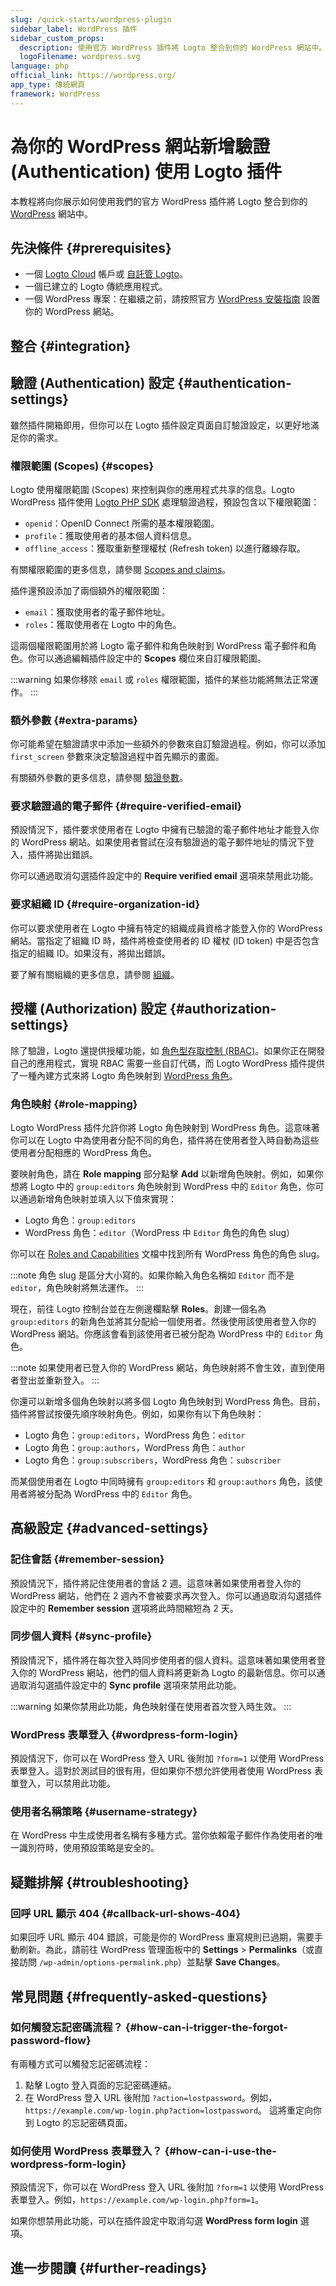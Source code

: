 ```yaml
---
slug: /quick-starts/wordpress-plugin
sidebar_label: WordPress 插件
sidebar_custom_props:
  description: 使用官方 WordPress 插件將 Logto 整合到你的 WordPress 網站中。
  logoFilename: wordpress.svg
language: php
official_link: https://wordpress.org/
app_type: 傳統網頁
framework: WordPress
---
```




# 為你的 WordPress 網站新增驗證 (Authentication) 使用 Logto 插件

本教程將向你展示如何使用我們的官方 WordPress 插件將 Logto 整合到你的 [WordPress](https://wordpress.org) 網站中。

## 先決條件 \{#prerequisites}

- 一個 [Logto Cloud](https://cloud.logto.io) 帳戶或 [自託管 Logto](/introduction/set-up-logto-oss)。
- 一個已建立的 Logto 傳統應用程式。
- 一個 WordPress 專案：在繼續之前，請按照官方 [WordPress 安裝指南](https://wordpress.org/support/article/how-to-install-wordpress/) 設置你的 WordPress 網站。

## 整合 \{#integration}

<Integration />

## 驗證 (Authentication) 設定 \{#authentication-settings}

雖然插件開箱即用，但你可以在 Logto 插件設定頁面自訂驗證設定，以更好地滿足你的需求。

### 權限範圍 (Scopes) \{#scopes}

Logto 使用權限範圍 (Scopes) 來控制與你的應用程式共享的信息。Logto WordPress 插件使用 [Logto PHP SDK](https://github.com/logto-io/php) 處理驗證過程，預設包含以下權限範圍：

- `openid`：OpenID Connect 所需的基本權限範圍。
- `profile`：獲取使用者的基本個人資料信息。
- `offline_access`：獲取重新整理權杖 (Refresh token) 以進行離線存取。

有關權限範圍的更多信息，請參閱 [Scopes and claims](/quick-starts/php#scopes-and-claims)。

插件還預設添加了兩個額外的權限範圍：

- `email`：獲取使用者的電子郵件地址。
- `roles`：獲取使用者在 Logto 中的角色。

這兩個權限範圍用於將 Logto 電子郵件和角色映射到 WordPress 電子郵件和角色。你可以通過編輯插件設定中的 **Scopes** 欄位來自訂權限範圍。

:::warning
如果你移除 `email` 或 `roles` 權限範圍，插件的某些功能將無法正常運作。
:::

### 額外參數 \{#extra-params}

你可能希望在驗證請求中添加一些額外的參數來自訂驗證過程。例如，你可以添加 `first_screen` 參數來決定驗證過程中首先顯示的畫面。

有關額外參數的更多信息，請參閱 [驗證參數](/end-user-flows/authentication-parameters)。

### 要求驗證過的電子郵件 \{#require-verified-email}

預設情況下，插件要求使用者在 Logto 中擁有已驗證的電子郵件地址才能登入你的 WordPress 網站。如果使用者嘗試在沒有驗證過的電子郵件地址的情況下登入，插件將拋出錯誤。

你可以通過取消勾選插件設定中的 **Require verified email** 選項來禁用此功能。

### 要求組織 ID \{#require-organization-id}

你可以要求使用者在 Logto 中擁有特定的組織成員資格才能登入你的 WordPress 網站。當指定了組織 ID 時，插件將檢查使用者的 ID 權杖 (ID token) 中是否包含指定的組織 ID。如果沒有，將拋出錯誤。

要了解有關組織的更多信息，請參閱 [組織](/organizations)。

## 授權 (Authorization) 設定 \{#authorization-settings}

除了驗證，Logto 還提供授權功能，如 [角色型存取控制 (RBAC)](/authorization/role-based-access-control)。如果你正在開發自己的應用程式，實現 RBAC 需要一些自訂代碼，而 Logto WordPress 插件提供了一種內建方式來將 Logto 角色映射到 [WordPress 角色](https://wordpress.org/documentation/article/roles-and-capabilities/)。

### 角色映射 \{#role-mapping}

Logto WordPress 插件允許你將 Logto 角色映射到 WordPress 角色。這意味著你可以在 Logto 中為使用者分配不同的角色，插件將在使用者登入時自動為這些使用者分配相應的 WordPress 角色。

要映射角色，請在 **Role mapping** 部分點擊 **Add** 以新增角色映射。例如，如果你想將 Logto 中的 `group:editors` 角色映射到 WordPress 中的 `Editor` 角色，你可以通過新增角色映射並填入以下值來實現：

- Logto 角色：`group:editors`
- WordPress 角色：`editor`（WordPress 中 `Editor` 角色的角色 slug）

你可以在 [Roles and Capabilities](https://wordpress.org/documentation/article/roles-and-capabilities/) 文檔中找到所有 WordPress 角色的角色 slug。

:::note
角色 slug 是區分大小寫的。如果你輸入角色名稱如 `Editor` 而不是 `editor`，角色映射將無法運作。
:::

現在，前往 Logto 控制台並在左側邊欄點擊 **Roles**。創建一個名為 `group:editors` 的新角色並將其分配給一個使用者。然後使用該使用者登入你的 WordPress 網站。你應該會看到該使用者已被分配為 WordPress 中的 `Editor` 角色。

:::note
如果使用者已登入你的 WordPress 網站，角色映射將不會生效，直到使用者登出並重新登入。
:::

你還可以新增多個角色映射以將多個 Logto 角色映射到 WordPress 角色。目前，插件將嘗試按優先順序映射角色。例如，如果你有以下角色映射：

- Logto 角色：`group:editors`，WordPress 角色：`editor`
- Logto 角色：`group:authors`，WordPress 角色：`author`
- Logto 角色：`group:subscribers`，WordPress 角色：`subscriber`

而某個使用者在 Logto 中同時擁有 `group:editors` 和 `group:authors` 角色，該使用者將被分配為 WordPress 中的 `Editor` 角色。

## 高級設定 \{#advanced-settings}

### 記住會話 \{#remember-session}

預設情況下，插件將記住使用者的會話 2 週。這意味著如果使用者登入你的 WordPress 網站，他們在 2 週內不會被要求再次登入。你可以通過取消勾選插件設定中的 **Remember session** 選項將此時間縮短為 2 天。

### 同步個人資料 \{#sync-profile}

預設情況下，插件將在每次登入時同步使用者的個人資料。這意味著如果使用者登入你的 WordPress 網站，他們的個人資料將更新為 Logto 的最新信息。你可以通過取消勾選插件設定中的 **Sync profile** 選項來禁用此功能。

:::warning
如果你禁用此功能，角色映射僅在使用者首次登入時生效。
:::

### WordPress 表單登入 \{#wordpress-form-login}

預設情況下，你可以在 WordPress 登入 URL 後附加 `?form=1` 以使用 WordPress 表單登入。這對於測試目的很有用，但如果你不想允許使用者使用 WordPress 表單登入，可以禁用此功能。

### 使用者名稱策略 \{#username-strategy}

在 WordPress 中生成使用者名稱有多種方式。當你依賴電子郵件作為使用者的唯一識別符時，使用預設策略是安全的。

## 疑難排解 \{#troubleshooting}

### 回呼 URL 顯示 404 \{#callback-url-shows-404}

如果回呼 URL 顯示 404 錯誤，可能是你的 WordPress 重寫規則已過期，需要手動刷新。為此，請前往 WordPress 管理面板中的 **Settings** > **Permalinks**（或直接訪問 `/wp-admin/options-permalink.php`）並點擊 **Save Changes**。

## 常見問題 \{#frequently-asked-questions}

### 如何觸發忘記密碼流程？ \{#how-can-i-trigger-the-forgot-password-flow}

有兩種方式可以觸發忘記密碼流程：

1. 點擊 Logto 登入頁面的忘記密碼連結。
2. 在 WordPress 登入 URL 後附加 `?action=lostpassword`。例如，`https://example.com/wp-login.php?action=lostpassword`。
   這將重定向你到 Logto 的忘記密碼頁面。

### 如何使用 WordPress 表單登入？ \{#how-can-i-use-the-wordpress-form-login}

預設情況下，你可以在 WordPress 登入 URL 後附加 `?form=1` 以使用 WordPress 表單登入。例如，`https://example.com/wp-login.php?form=1`。

如果你想禁用此功能，可以在插件設定中取消勾選 **WordPress form login** 選項。

## 進一步閱讀 \{#further-readings}

<FurtherReadings />
